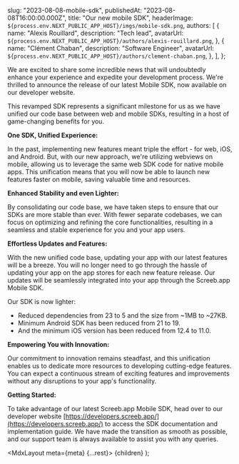 
  slug: "2023-08-08-mobile-sdk",
  publishedAt: "2023-08-08T16:00:00.000Z",
  title: "Our new mobile SDK",
  headerImage: `${process.env.NEXT_PUBLIC_APP_HOST}/imgs/mobile-sdk.png`,
  authors: [
    {
      name: "Alexis Rouillard",
      description: "Tech lead",
      avatarUrl: `${process.env.NEXT_PUBLIC_APP_HOST}/authors/alexis-rouillard.png`,
    },
    {
      name: "Clément Chaban",
      description: "Software Engineer",
      avatarUrl: `${process.env.NEXT_PUBLIC_APP_HOST}/authors/clement-chaban.png`,
    },
  ],
};

We are excited to share some incredible news that will undoubtedly enhance your experience and expedite your development process. We're thrilled to announce the release of our latest Mobile SDK, now available on our developer website.

This revamped SDK represents a significant milestone for us as we have unified our code base between web and mobile SDKs, resulting in a host of game-changing benefits for you.

**One SDK, Unified Experience:**

In the past, implementing new features meant triple the effort - for web, iOS, and Android. But, with our new approach, we're utilizing webviews on mobile, allowing us to leverage the same web SDK code for native mobile apps. This unification means that you will now be able to launch new features faster on mobile, saving valuable time and resources.

**Enhanced Stability and even Lighter:**

By consolidating our code base, we have taken steps to ensure that our SDKs are more stable than ever. With fewer separate codebases, we can focus on optimizing and refining the core functionalities, resulting in a seamless and stable experience for you and your app users.

**Effortless Updates and Features:**

With the new unified code base, updating your app with our latest features will be a breeze. You will no longer need to go through the hassle of updating your app on the app stores for each new feature release. Our updates will be seamlessly integrated into your app through the Screeb.app Mobile SDK.

Our SDK is now lighter:

- Reduced dependencies from 23 to 5 and the size from ~1MB to ~27KB.
- Minimum Android SDK has been reduced from 21 to 19.
- And the minimum iOS version has been reduced from 12.4 to 11.0.

**Empowering You with Innovation:**

Our commitment to innovation remains steadfast, and this unification enables us to dedicate more resources to developing cutting-edge features. You can expect a continuous stream of exciting features and improvements without any disruptions to your app's functionality.

**Getting Started:**

To take advantage of our latest Screeb.app Mobile SDK, head over to our developer website [https://developers.screeb.app/](https://developers.screeb.app/) to access the SDK documentation and implementation guide. We have made the transition as smooth as possible, and our support team is always available to assist you with any queries.

  <MdxLayout meta={meta} {...rest}>
    {children}
  </MdxLayout>
);
